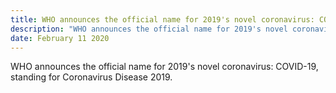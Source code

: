 ```yaml
---
title: WHO announces the official name for 2019's novel coronavirus: COVID-19
description: "WHO announces the official name for 2019's novel coronavirus: COVID-19, standing for..."
date: February 11 2020
---
```


WHO announces the official name for 2019's novel coronavirus: COVID-19, standing for Coronavirus Disease 2019.
